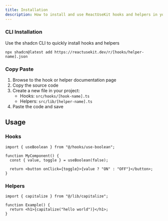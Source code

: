 ```yaml
---
title: Installation
description: How to install and use ReactUseKit hooks and helpers in your project
---
```


### CLI Installation

Use the shadcn CLI to quickly install hooks and helpers

```package-install
npx shadcn@latest add https://reactusekit.dev/r/[hooks/helper-name].json
```

### Copy Paste

1. Browse to the hook or helper documentation page
2. Copy the source code
3. Create a new file in your project:
   - Hooks: `src/hooks/[hook-name].ts`
   - Helpers: `src/lib/[helper-name].ts`
4. Paste the code and save

## Usage

### Hooks

```tsx
import { useBoolean } from "@/hooks/use-boolean";

function MyComponent() {
  const { value, toggle } = useBoolean(false);

  return <button onClick={toggle}>{value ? "ON" : "OFF"}</button>;
}
```

### Helpers

```tsx
import { capitalize } from "@/lib/capitalize";

function Example() {
  return <h1>{capitalize("hello world")}</h1>;
}
```
